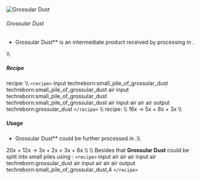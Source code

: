![Grossular Dust](/mods/techreborn/grossular_dust.png)

###### Grossular Dust

- Grossular Dust** is an intermediate product received by
        processing
        <Mcitem id="techreborn:yellow_garnet_dust"/>
        in
        <Mcitem id="techreborn:industrial_centrifuge"/>.

\\\\

##### Recipe

<Mcitem id="minecraft:crafting_table"/> recipe: \\\\
`<recipe>` input techreborn:small_pile_of_grossular_dust
techreborn:small_pile_of_grossular_dust air input
techreborn:small_pile_of_grossular_dust
techreborn:small_pile_of_grossular_dust air input air air air output
techreborn:grossular_dust `</recipe>` \\\\
<Mcitem id="techreborn:industrial_centrifuge"/>
recipe: \\\\
16x<Mcitem id="techreborn:yellow_garnet_dust"/> -\>
5x<Mcitem id="techreborn:andradite_dust"/> +
8x<Mcitem id="techreborn:grossular_dust"/> +
3x<Mcitem id="techreborn:uvarovite_dust"/> \\\\

##### Usage

- Grossular Dust** could be further processed in
        <Mcitem id="techreborn:industrial_electrolyzer"/>.\\\\

20x<Mcitem id="techreborn:grossular_dust"/> +
12x<Mcitem id="techreborn:empty_cell"/> -\>
3x<Mcitem id="techreborn:calcium_cell"/> +
2x<Mcitem id="techreborn:aluminium_dust"/> +
3x<Mcitem id="techreborn:silicon_cell"/> +
6x<Mcitem id="techreborn:compressed_air_cell"/> \\\\
\\\\ Besides that **Grossular Dust** could be split into small piles
using <Mcitem id="minecraft:crafting_table"/>:
`<recipe>` input air air air input air techreborn:grossular_dust
air input air air air output techreborn:small_pile_of_grossular_dust,4
`</recipe>`
